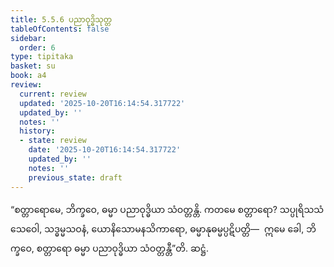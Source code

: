 ```yaml
---
title: 5.5.6 ပညာဝုဒ္ဓိသုတ္တ
tableOfContents: false
sidebar:
  order: 6
type: tipitaka
basket: su
book: a4
review:
  current: review
  updated: '2025-10-20T16:14:54.317722'
  updated_by: ''
  notes: ''
  history:
  - state: review
    date: '2025-10-20T16:14:54.317722'
    updated_by: ''
    notes: ''
    previous_state: draft
---
```



<DynamicBreadcrumb />


<ReviewStatus review={frontmatter.review} showDetails={true} />

<HypothesisAnnotation frontmatter={frontmatter} />

<Division number="248" book="a4" e="ch" v="15" p="567">

<Paragraph number="1506" book="a4">
“စတ္တာရောမေ, ဘိက္ခဝေ, ဓမ္မာ ပညာဝုဒ္ဓိယာ သံဝတ္တန္တိ. ကတမေ စတ္တာရော? သပ္ပုရိသသံသေဝေါ, သဒ္ဓမ္မသဝနံ, ယောနိသောမနသိကာရော, ဓမ္မာနုဓမ္မပ္ပဋိပတ္တိ—  ဣမေ ခေါ, ဘိက္ခဝေ, စတ္တာရော ဓမ္မာ ပညာဝုဒ္ဓိယာ သံဝတ္တန္တီ”တိ.

</Paragraph>
</Division>

<Paragraph number="1507" type="center" book="a4">
ဆဋ္ဌံ.
</Paragraph>